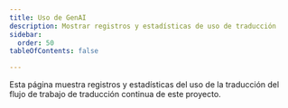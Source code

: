 ```yaml
---
title: Uso de GenAI
description: Mostrar registros y estadísticas de uso de traducción
sidebar:
  order: 50
tableOfContents: false

---
```



Esta página muestra registros y estadísticas del uso de la traducción del flujo de trabajo de traducción continua de este proyecto.

<TranslationUsage />

